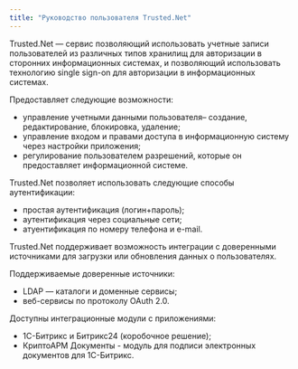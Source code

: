 ```yaml
---
title: "Руководство пользователя Trusted.Net"
---
```


Trusted.Net — сервис позволяющий использовать учетные записи пользователей из различных типов хранилищ для авторизации в сторонних информационных системах, и позволяющий использовать технологию single sign-on для авторизации в информационных системах.  

Предоставляет следующие возможности:  
- управление учетными данными пользователя– создание, редактирование, блокировка, удаление;   
- управление входом и правами доступа в информационную систему через настройки приложения;  
- регулирование пользователем разрешений, которые он предоставляет информационной системе.  

Trusted.Net позволяет использовать следующие способы аутентификации:  
 - простая аутентификация (логин+пароль);  
 - аутентификация через социальные сети;  
 - атуентификация по номеру телефона и e-mail.  


Trusted.Net поддерживает возможность интеграции с доверенными источниками для загрузки или обновления данных о пользователях.  

Поддерживаемые доверенные источники:  
 - LDAP — каталоги и доменные сервисы;  
 - веб-сервисы по протоколу OAuth 2.0.

Доступны интеграционные модули с приложениями:  
- 1С-Битрикс и Битрикс24 (коробочное решение);  
- КриптоАРМ Документы - модуль для подписи электронных документов для 1С-Битрикс.


